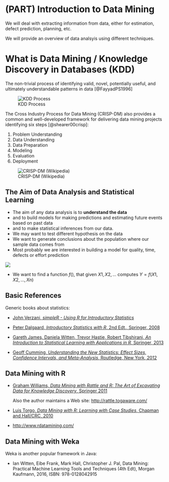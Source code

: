 # (PART) Introduction to Data Mining {-}

We will deal with extracting information from data, either for estimation, defect prediction, planning, etc. 

We will provide an overview of data analsyis using different techniques. 

# What is Data Mining / Knowledge Discovery in Databases (KDD)

The non-trivial process of identifying valid, novel, potentially useful, and ultimately understandable patterns in data [@FayyadPS1996]

![KDD Process](figures/Fayyad96kdd-process.png)

The Cross Industry Process for Data Mining (CRISP-DM) also provides a common and well-developed framework for delivering data mining projects identifying six steps [@shearer00crisp]:


  1. Problem Understanding
  2. Data Understanding
  3. Data Preparation
  4. Modeling
  5. Evaluation
  6. Deployment

![CRISP-DM (Wikipedia)](figures/CRISP-DM_Process_Diagram.png)


## The Aim of Data Analysis and Statistical Learning
  - The aim of any data analysis is to  **understand the data** 
  - and to build models for making predictions and estimating future events based on past data
  - and to make statistical inferences from our data.
  - We may want to test different hypothesis on the data
  - We want to generate conclusions about the population where our sample data comes from
  - Most probably we are interested in building a model for quality, time, defects or effort prediction
    
  ![](figures/prediction.png)
  
  - We want to find a function $f()$, that given $X1, X2, ...$  computes $Y=f(X1, X2, ..., Xn)$


## Basic References 

Generic books about statistics:

  * [John Verzani, *simpleR - Using R for Introductory Statistics*](https://cran.r-project.org/doc/contrib/Verzani-SimpleR.pdf)
  
  * [Peter Dalgaard, *Introductory Statistics with R*, 2nd Edt., Springer, 2008](https://www.springer.com/gp/book/9780387790534)

  * [Gareth James, Daniela Witten, Trevor Hastie, Robert Tibshirani, *An Introduction to Statistical Learning with Applications in R*, Springer, 2013](http://www.springer.com/it/book/9781461471370)

  * [Geoff Cumming, *Understanding the New Statistics: Effect Sizes, Confidence Intervals, and Meta-Analysis*, Routledge, New York, 2012](https://www.routledge.com/products/9780415879682)
    

## Data Mining with R

  * [Graham Williams, *Data Mining with Rattle and R: The Art of Excavating Data for Knowledge Discovery*, Springer 2011](http://www.springer.com/gp/book/9781441998897)
  
    Also the author maintains a Web site:
    [http://rattle.togaware.com/](http://rattle.togaware.com/)
  
  * [Luis Torgo, *Data Mining with R: Learning with Case Studies*, Chapman and Hall/CRC, 2010](https://www.crcpress.com/Data-Mining-with-R-Learning-with-Case-Studies/Torgo/9781439810187)
  
  * [http://www.rdatamining.com/](http://www.rdatamining.com/)
  
  
## Data Mining with Weka

Weka is another popular framework in Java:

  *  Ian Witten, Eibe Frank, Mark Hall, Christopher J. Pal, Data Mining: Practical Machine Learning Tools and Techniques (4th Edt), Morgan Kaufmann, 2016, ISBN: 978-0128042915


